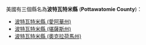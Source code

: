 美國有三個縣名為'''波特瓦特米縣''' ('''Pottawatomie County''')：
* [[波特瓦特米縣_(愛阿華州)|波特瓦特米縣 (愛阿華州)]]
* [[波特瓦特米縣_(堪薩斯州)|波特瓦特米縣 (堪薩斯州)]]
* [[波特瓦特米縣_(奧克拉荷馬州)|波特瓦特米縣 (奧克拉荷馬州)]]
{{disambig|Cat=六字县名消歧义|B波特瓦特米縣}}